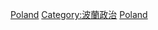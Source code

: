 {{Portal box|波蘭|政治}}
{{Commonscat|Elections in Poland|波蘭選舉}}
{{Catmore|波蘭選舉}}

[[Category:各國選舉|Poland]]
[[Category:波蘭政治|Category:波蘭政治]]
[[Category:欧洲选举|Poland]]
